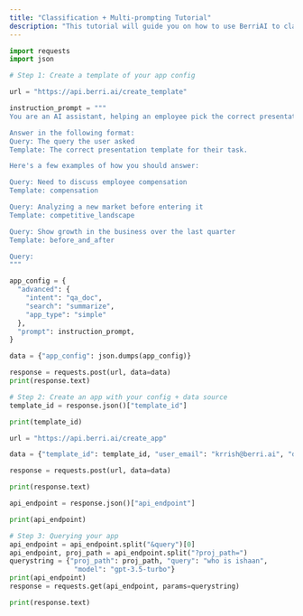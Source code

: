 ```yaml
---
title: "Classification + Multi-prompting Tutorial"
description: "This tutorial will guide you on how to use BerriAI to classify content as well as give it multiple examples to improve your answers."
---
```


```python
import requests
import json

# Step 1: Create a template of your app config

url = "https://api.berri.ai/create_template"

instruction_prompt = """
You are an AI assistant, helping an employee pick the correct presentation template for their task. If you are unsure, say 'Hmm, I'm not sure'. Do not make things up.

Answer in the following format:
Query: The query the user asked
Template: The correct presentation template for their task.

Here's a few examples of how you should answer:

Query: Need to discuss employee compensation
Template: compensation

Query: Analyzing a new market before entering it
Template: competitive_landscape

Query: Show growth in the business over the last quarter
Template: before_and_after

Query:
"""

app_config = {
  "advanced": {
    "intent": "qa_doc",
    "search": "summarize",
    "app_type": "simple"
  },
  "prompt": instruction_prompt,
}

data = {"app_config": json.dumps(app_config)}

response = requests.post(url, data=data)
print(response.text)

# Step 2: Create an app with your config + data source
template_id = response.json()["template_id"]

print(template_id)

url = "https://api.berri.ai/create_app"

data = {"template_id": template_id, "user_email": "krrish@berri.ai", "data_source": json.dumps(['hello', 'test', 'try'])}

response = requests.post(url, data=data)

print(response.text)

api_endpoint = response.json()["api_endpoint"]

print(api_endpoint)

# Step 3: Querying your app
api_endpoint = api_endpoint.split("&query")[0]
api_endpoint, proj_path = api_endpoint.split("?proj_path=")
querystring = {"proj_path": proj_path, "query": "who is ishaan",
                "model": "gpt-3.5-turbo"}
print(api_endpoint)
response = requests.get(api_endpoint, params=querystring)

print(response.text)


```
